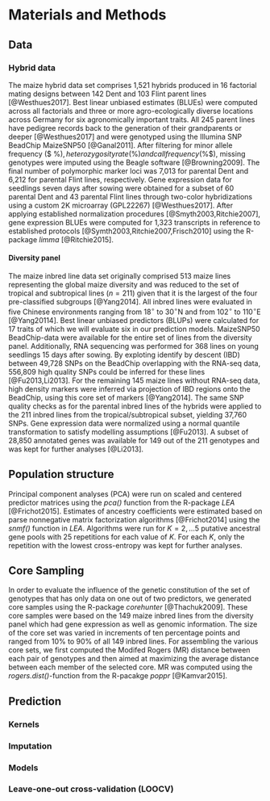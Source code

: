 # Materials and Methods

## Data
<!--
./reports/methods_data.R
-->

### Hybrid data
The maize hybrid data set comprises 1,521 hybrids produced in 16 factorial
mating designs between 142 Dent and 103 Flint parent lines [@Westhues2017]. 
Best linear unbiased estimates (BLUEs) were computed across all factorials and 
three or more agro-ecologically diverse locations across Germany for six 
agronomically important traits.
All 245 parent lines have pedigree records back to the generation of their 
grandparents or deeper [@Westhues2017] and were genotyped using the Illumina 
SNP BeadChip MaizeSNP50 [@Ganal2011].
After filtering for minor allele frequency ($ \geq 5\%$), heterozygosity rate
($\geq 5\%$) and call frequency ($\geq 95\%$), missing genotypes were imputed 
using the Beagle software [@Browning2009].
The final number of polymorphic marker loci was 7,013 for parental Dent and
6,212 for parental Flint lines, respectively.
Gene expression data for seedlings seven days after sowing were obtained for a 
subset of 60 parental Dent and 43 parental Flint lines through two-color
hybridizations using a custom 2K microarray (GPL22267) [@Westhues2017].
After applying established normalization procedures [@Smyth2003,Ritchie2007], 
gene expression BLUEs were computed for 1,323 transcripts in reference to 
established protocols [@Symth2003,Ritchie2007,Frisch2010] using the R-package 
*limma* [@Ritchie2015].



#### Diversity panel
The maize inbred line data set originally comprised 513 maize lines representing 
the global maize diversity and was reduced to the set of tropical and
subtropical lines ($n = 211$) given that it is the largest of the four
pre-classified subgroups [@Yang2014].
All inbred lines were evaluated in five Chinese environments ranging from
$18^{\circ}$ to $30^{\circ}$N and from $102^{\circ}$ to $110^{\circ}$E
[@Yang20114].
Best linear unbiased predictors (BLUPs) were calculated for 17 traits of which 
we will evaluate six in our prediction models.
MaizeSNP50 BeadChip-data were available for the entire set of lines from the
diversity panel.
Additionally, RNA sequencing was performed for 368 lines on young seedlings 15 
days after sowing.
By exploting identify by descent (IBD) between 49,728 SNPs on the BeadChip 
overlapping with the RNA-seq data, 556,809 high quality SNPs could be inferred 
for these lines [@Fu2013,Li2013].
For the remaining 145 maize lines without RNA-seq data, high density markers
were inferred via projection of IBD regions onto the BeadChip, using this core 
set of markers [@Yang2014].
The same SNP quality checks as for the parental inbred lines of the hybrids
were applied to the 211 inbred lines from the tropical/subtropical subset,
yielding 37,760 SNPs.
Gene expression data were normalized using a normal quantile transformation to
satisfy modelling assumptions [@Fu2013].
A subset of 28,850 annotated genes was available for 149 out of the 211
genotypes and was kept for further analyses [@Li2013].




## Population structure
Principal component analyses (PCA) were run on scaled and centered predictor 
matrices using the *pca()* function from the R-package *LEA* [@Frichot2015].
Estimates of ancestry coefficients were estimated based on parse nonnegative
matrix factorization algorithms [@Frichot2014] using the *snmf()* function 
in *LEA*.
Algorithms were run for $K=2, \dots 5$ putative ancestral gene pools with 25
repetitions for each value of $K$. 
For each $K$, only the repetition with the lowest cross-entropy was kept for 
further analyses.



## Core Sampling
In order to evaluate the influence of the genetic constitution of the set of
genotypes that has only data on one out of two predictors, we generated core 
samples using the R-package *corehunter* [@Thachuk2009].
These core samples were based on the 149 maize inbred lines from the diversity
panel which had gene expression as well as genomic information.
The size of the core set was varied in increments of ten percentage points and 
ranged from 10% to 90% of all 149 inbred lines.
For assembling the various core sets, we first computed the Modifed Rogers (MR)
distance between each pair of genotypes and then aimed at maximizing the
average distance between each member of the selected core.
MR was computed using the *rogers.dist()*-function from the R-pacakge *poppr*
[@Kamvar2015].





## Prediction

### Kernels

### Imputation

### Models

### Leave-one-out cross-validation (LOOCV)
